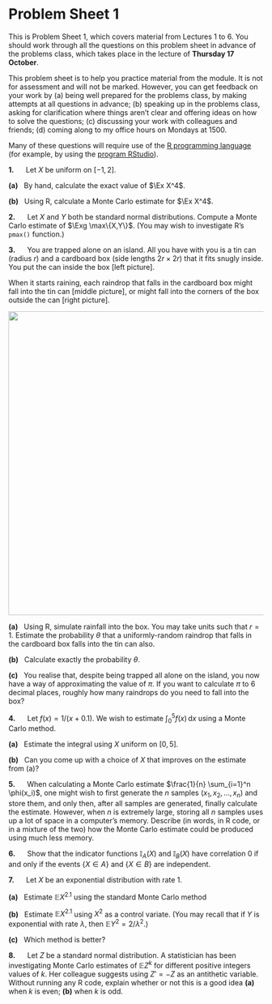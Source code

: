 # Problem Sheet 1 {.unnumbered}

::: {.hidden}
$$\newcommand{\Exg}{\operatorname{\mathbb{E}}} 
\newcommand{\Ex}{\mathbb{E}} 
\newcommand{\Ind}{\mathbb{I}}
\newcommand{\Var}{\operatorname{Var}}
\newcommand{\Cov}{\operatorname{Cov}}
\newcommand{\Corr}{\operatorname{Corr}}$$
:::


<style>
.myanswers { 
display: none !important;
}
</style>



::: {.mysummary}
This is Problem Sheet 1, which covers material from Lectures 1 to 6. You should work through all the questions on this problem sheet in advance of the problems class, which takes place in the lecture of **Thursday 17 October**.

This problem sheet is to help you practice material from the module. It is not for assessment and will not be marked. However, you can get feedback on your work by (a) being well prepared for the problems class, by making attempts at all questions in advance; (b) speaking up in the problems class, asking for clarification where things aren't clear and offering ideas on how to solve the questions; (c) discussing your work with colleagues and friends; (d) coming along to my office hours on Mondays at 1500.

Many of these questions will require use of the [R programming language](https://cran.r-project.org) (for example, by using the [program RStudio](https://posit.co/downloads/)).
:::

::::: {.myq}
**1.**      Let $X$ be uniform on $[-1,2]$.

:::: {.subq}
**(a)**   By hand, calculate the exact value of $\Ex X^4$.
::::

:::: {.subq}
**(b)**   Using R, calculate a Monte Carlo estimate for $\Ex X^4$.
::::
:::::

:::: {.myq}
**2.**      Let $X$ and $Y$ both be standard normal distributions. Compute a Monte Carlo estimate of $\Exg \max\{X,Y\}$. (You may wish to investigate R's `pmax()` function.)
::::

::::: {.myq}
**3.**      You are trapped alone on an island. All you have with you is a tin can (radius $r$) and a cardboard box (side lengths $2r \times 2r$) that it fits snugly inside. You put the can inside the box [left picture].

When it starts raining, each raindrop that falls in the cardboard box might fall into the tin can [middle picture], or might fall into the corners of the box outside the can [right picture].

![](P1-can-box.svg){width=600}

:::: {.subq}
**(a)**   Using R, simulate rainfall into the box. You may take units such that $r = 1$. Estimate the probability $\theta$ that a uniformly-random raindrop that falls in the cardboard box falls into the tin can also.
::::

:::: {.subq}
**(b)**   Calculate exactly the probability $\theta$.
::::

:::: {.subq}
**(c)**   You realise that, despite being trapped all alone on the island, you now have a way of approximating the value of $\pi$. If you want to calculate $\pi$ to 6 decimal places, roughly how many raindrops do you need to fall into the box?
::::
:::::

::::: {.myq}
**4.**      Let $f(x) = 1/(x + 0.1)$. We wish to estimate $\int_0^5 f(x) \, \mathrm{d}x$ using a Monte Carlo method.

:::: {.subq}
**(a)**   Estimate the integral using $X$ uniform on $[0,5]$.
::::

:::: {.subq}
**(b)**   Can you come up with a choice of $X$ that improves on the estimate from (a)?
::::
:::::

:::: {.myq}
**5.**      When calculating a Monte Carlo estimate $\frac{1}{n} \sum_{i=1}^n \phi(x_i)$, one might wish to first generate the $n$ samples $(x_1, x_2, \dots, x_n)$ and store them, and only then, after all samples are generated, finally calculate the estimate. However, when $n$ is extremely large, storing all $n$ samples uses up a lot of space in a computer's memory. Describe (in words, in R code, or in a mixture of the two) how the Monte Carlo estimate could be produced using much less memory.
::::

:::: {.myq}
**6.**      Show that the indicator functions $\mathbb I_A(X)$ and $\mathbb I_B(X)$ have correlation 0 if and only if the events $\{X \in A\}$ and $\{X \in B\}$ are independent.
::::


::::: {.myq}
**7.**      Let $X$ be an exponential distribution with rate 1.

:::: {.subq}
**(a)**   Estimate $\mathbb EX^{2.1}$ using the standard Monte Carlo method
::::

:::: {.subq}
**(b)**   Estimate $\mathbb EX^{2.1}$ using $X^2$ as a control variate. (You may recall that if $Y$ is exponential with rate $\lambda$, then $\mathbb EY^2 = 2/\lambda^2$.)
::::

:::: {.subq}
**(c)**   Which method is better?
::::
:::::

:::: {.myq}
**8.**      Let $Z$ be a standard normal distribution. A statistician has been investigating Monte Carlo estimates of $\mathbb EZ^k$ for different positive integers values of $k$. Her colleague suggests using $Z' = -Z$ as an antithetic variable. Without running any R code, explain whether or not this is a good idea **(a)** when $k$ is even; **(b)** when $k$ is odd.
::::




